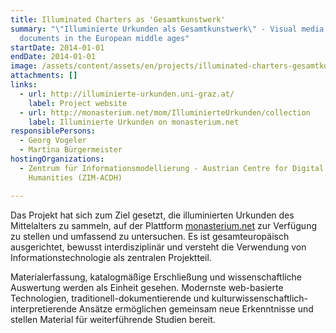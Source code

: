 ```yaml
---
title: Illuminated Charters as 'Gesamtkunstwerk'
summary: "\"Illuminierte Urkunden als Gesamtkunstwerk\" - Visual media in legal
  documents in the European middle ages"
startDate: 2014-01-01
endDate: 2014-01-01
image: /assets/content/assets/en/projects/illuminated-charters-gesamtkunstwerk/illUrk_image.jpg
attachments: []
links:
  - url: http://illuminierte-urkunden.uni-graz.at/
    label: Project website
  - url: http://monasterium.net/mom/IlluminierteUrkunden/collection
    label: Illuminierte Urkunden on monasterium.net
responsiblePersons:
  - Georg Vogeler
  - Martina Bürgermeister
hostingOrganizations:
  - Zentrum für Informationsmodellierung - Austrian Centre for Digital
    Humanities (ZIM-ACDH)

---
```

Das Projekt hat sich zum Ziel gesetzt, die illuminierten Urkunden des Mittelalters zu sammeln, auf der Plattform [monasterium.net](http://www.monasterium.net/) zur Verfügung zu stellen und umfassend zu untersuchen. Es ist gesamteuropäisch ausgerichtet, bewusst interdisziplinär und versteht die Verwendung von Informationstechnologie als zentralen Projektteil.

Materialerfassung, katalogmäßige Erschließung und wissenschaftliche Auswertung werden als Einheit gesehen. Modernste web-basierte Technologien, traditionell-dokumentierende und kulturwissenschaftlich-interpretierende Ansätze ermöglichen gemeinsam neue Erkenntnisse und stellen Material für weiterführende Studien bereit.
